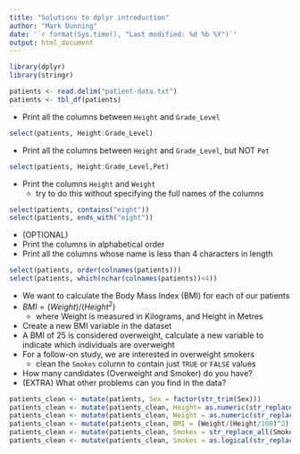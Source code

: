 ```yaml
---
title: "Solutions to dplyr introduction"
author: "Mark Dunning"
date: '`r format(Sys.time(), "Last modified: %d %b %Y")`'
output: html_document
---
```



```r
library(dplyr)
library(stringr)

patients <- read.delim("patient-data.txt")
patients <- tbl_df(patients)
```


- Print all the columns between `Height` and `Grade_Level`

```r
select(patients, Height:Grade_Level)
```

- Print all the columns between `Height` and `Grade_Level`, but NOT `Pet`

```r
select(patients, Height:Grade_Level,Pet)
```

- Print the columns `Height` and `Weight`
    + try to do this without specifying the full names of the columns
    
```r
select(patients, contains("eight"))
select(patients, ends_with("eight"))
```

- (OPTIONAL)
- Print the columns in alphabetical order
- Print all the columns whose name is less than 4 characters in length

```r
select(patients, order(colnames(patients)))
select(patients, which(nchar(colnames(patients))<4))
```


- We want to calculate the Body Mass Index (BMI) for each of our patients
- $BMI = (Weight) / (Height^2)$ 
    + where Weight is measured in Kilograms, and Height in Metres
- Create a new BMI variable in the dataset
- A BMI of 25 is considered overweight, calculate a new variable to indicate which individuals are overweight
- For a follow-on study, we are interested in overweight smokers
    + clean the `Smokes` column to contain just `TRUE` or `FALSE` values
- How many candidates (Overweight and Smoker) do you have?
- (EXTRA) What other problems can you find in the data?


```r
patients_clean <- mutate(patients, Sex = factor(str_trim(Sex)))
patients_clean <- mutate(patients_clean, Height= as.numeric(str_replace_all(Height,pattern = "cm","")))
patients_clean <- mutate(patients_clean, Weight = as.numeric(str_replace_all(patients_clean$Weight,"kg","")))
patients_clean <- mutate(patients_clean, BMI = (Weight/(Height/100)^2), Overweight = BMI > 25)
patients_clean <- mutate(patients_clean, Smokes = str_replace_all(Smokes, "Yes", TRUE))
patients_clean <- mutate(patients_clean, Smokes = as.logical(str_replace_all(Smokes, "No", FALSE)))

```

